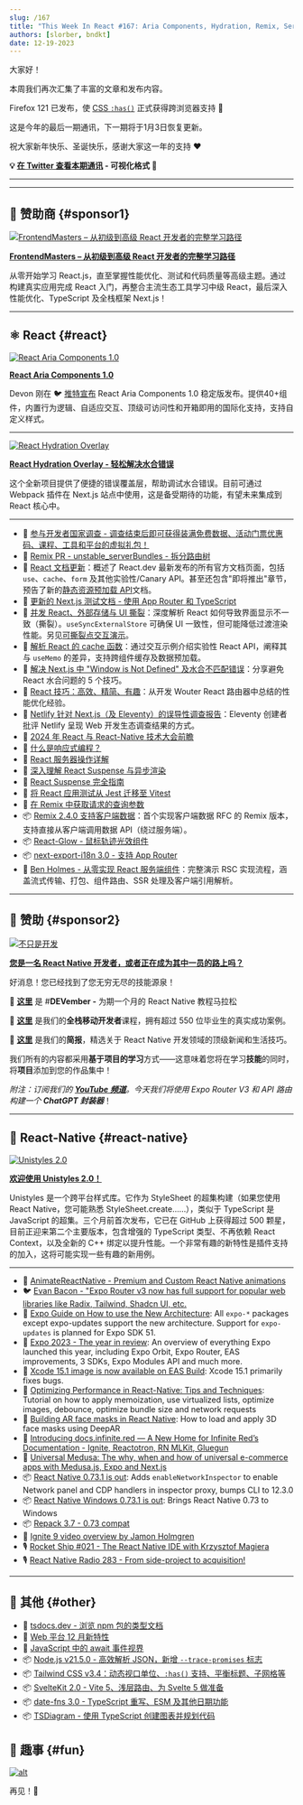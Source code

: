 ```yaml
---
slug: /167
title: "This Week In React #167: Aria Components, Hydration, Remix, Server Components, useSyncExternalStore, cache, perf, Glow, Unistyles, Expo, :has(), Tailwind, date-fns..."
authors: [slorber, bndkt]
date: 12-19-2023
---
```


大家好！

本周我们再次汇集了丰富的文章和发布内容。

Firefox 121 已发布，使 [CSS `:has()`](https://twitter.com/stefanjudis/status/1737366970566053927) 正式获得跨浏览器支持 🥲

这是今年的最后一期通讯，下一期将于1月3日恢复更新。

祝大家新年快乐、圣诞快乐，感谢大家这一年的支持 ❤️️

<!-- truncate -->

**💡 [在 Twitter 查看本期通讯](https://slo.im/thread) - 可视化格式 🎨**

---


<Support />

---

## 💸 赞助商 {#sponsor1}

[![FrontendMasters – 从初级到高级 React 开发者的完整学习路径](/emails/issues/158/frontendmasters.jpg)](https://frontendmasters.com/learn/react/?utm_source=newsletter&utm_medium=thisweekinreact&utm_campaign=reactpath)

**[FrontendMasters – 从初级到高级 React 开发者的完整学习路径](https://frontendmasters.com/learn/react/?utm_source=newsletter&utm_medium=thisweekinreact&utm_campaign=reactpath)**

从零开始学习 React.js，直至掌握性能优化、测试和代码质量等高级主题。通过构建真实应用完成 React 入门，再整合主流生态工具学习中级 React，最后深入性能优化、TypeScript 及全栈框架 Next.js！

---

## ⚛️ React {#react}

[![**React Aria Components 1.0**](/emails/issues/167/reactaria.jpg)](https://react-spectrum.adobe.com/releases/2023-12-20.html)

[**React Aria Components 1.0**](https://react-spectrum.adobe.com/releases/2023-12-20.html)

Devon 刚在 🐦 [推特宣布](https://twitter.com/devongovett/status/1737516074663362843) React Aria Components 1.0 稳定版发布。提供40+组件，内置行为逻辑、自适应交互、顶级可访问性和开箱即用的国际化支持，支持自定义样式。

---

[![**React Hydration Overlay**](/emails/issues/167/hydration.jpg)](https://www.builder.io/blog/announcing-react-hydration-overlay)

[**React Hydration Overlay - 轻松解决水合错误**](https://www.builder.io/blog/announcing-react-hydration-overlay)

这个全新项目提供了便捷的错误覆盖层，帮助调试水合错误。目前可通过 Webpack 插件在 Next.js 站点中使用，这是备受期待的功能，有望未来集成到 React 核心中。

---

- 💸 [参与开发者国家调查 - 调查结束后即可获得装满免费数据、活动门票优惠码、课程、工具和平台的虚拟礼包！](https://developereconomics.net/?member_id=thisweekinreact&utm_medium=nl_ad3)
- 👀 [Remix PR - unstable_serverBundles - 拆分路由树](https://github.com/remix-run/remix/pull/8332)
- 📖 [React 文档更新](https://github.com/reactwg/server-components/discussions/7)：概述了 React.dev 最新发布的所有官方文档页面，包括 `use`、`cache`、`form` 及其他实验性/Canary API。甚至还包含"即将推出"章节，预告了新的[静态资源预加载 API](https://github.com/reactjs/react.dev/pull/6459)文档。
- 📖 [更新的 Next.js 测试文档 - 使用 App Router 和 TypeScript](https://nextjs.org/docs/app/building-your-application/testing)
- 📜 [并发 React、外部存储与 UI 撕裂](https://interbolt.org/blog/react-ui-tearing/)：深度解析 React 如何导致界面显示不一致（撕裂）。`useSyncExternalStore` 可确保 UI 一致性，但可能降低过渡渲染性能。另见[可撕裂点交互演示](https://tearabledots.com/)。
- 📜 [解析 React 的 cache 函数](https://unicorn-utterances.com/posts/explaining-reacts-cache-function)：通过交互示例介绍实验性 React API，阐释其与 `useMemo` 的差异，支持跨组件缓存及数据预加载。
- 📜 [解决 Next.js 中 "Window is Not Defined" 及水合不匹配错误](https://medium.com/@eric.burel/how-to-get-rid-of-window-is-not-defined-and-hydration-mismatch-errors-in-next-js-567cc51b4a17)：分享避免 React 水合问题的 5 个技巧。
- 📜 [React 技巧：高效、精简、有趣](https://molefrog.com/notes/react-tricks)：从开发 Wouter React 路由器中总结的性能优化经验。
- 📜 [Netlify 针对 Next.js（及 Eleventy）的误导性调查报告](https://www.zachleat.com/web/netlify-and-nextjs/)：Eleventy 创建者批评 Netlify 呈现 Web 开发生态调查结果的方式。
- 📜 [2024 年 React 与 React-Native 技术大会前瞻](https://thoughtbot.com/blog/upcoming-react-and-react-native-conferences-for-2024)
- 📜 [什么是响应式编程？](https://unicorn-utterances.com/posts/what-is-reactivity)
- 📜 [React 服务器操作详解](https://unicorn-utterances.com/posts/what-are-react-server-actions)
- 📜 [深入理解 React Suspense 与异步渲染](https://unicorn-utterances.com/posts/what-is-react-suspense-and-async-rendering)
- 📜 [React Suspense 完全指南](https://www.debugbear.com/blog/guide-to-react-suspense)
- 📜 [将 React 应用测试从 Jest 迁移至 Vitest](https://dev.to/opensauced/migrating-from-jest-to-vitest-for-your-react-application-1b75)
- 📜 [在 Remix 中获取请求的查询参数](https://sergiodxa.com/tutorials/access-the-search-params-of-a-request-in-remix)
- 📦 [Remix 2.4.0 支持客户端数据](https://github.com/remix-run/remix/blob/main/CHANGELOG.md#v240)：首个实现客户端数据 RFC 的 Remix 版本，支持直接从客户端调用数据 API（绕过服务端）。
- 📦 [React-Glow - 鼠标轨迹光效组件](https://github.com/codaworks/react-glow)
- 📦 [next-export-i18n 3.0 - 支持 App Router](https://github.com/martinkr/next-export-i18n)
- 🎥 [Ben Holmes - 从零实现 React 服务端组件](https://www.youtube.com/watch?v=MaebEqhZR84)：完整演示 RSC 实现流程，涵盖流式传输、打包、组件路由、SSR 处理及客户端引用解析。

<SubscribeFormEmbed placement="middle" />

---

## 💸 赞助 {#sponsor2}

[![不只是开发](/emails/issues/167/notjustdev.jpg)](https://www.youtube.com/@notjustdev/live?sub_confirmation=1)

**[您是一名 React Native 开发者，或者正在成为其中一员的路上吗？](https://www.youtube.com/@notjustdev/live?sub_confirmation=1)**

好消息！您已经找到了您无穷无尽的技能源泉！

🎄 [**这里**](https://www.youtube.com/watch?v=bIQII7gTXDE&list=PLY3ncAV1dSVA9ltOEMgzT8ZTZiccpOUkX) 是 #**DEVember -** 为期一个月的 React Native 教程马拉松

🚀 [**这里**](https://academy.notjust.dev/?utm_source=newsletter&utm_medium=Course&utm_campaign=thisweekinreact#section-1687709246499) 是我们的**全栈移动开发者**课程，拥有超过 550 位毕业生的真实成功案例。

💌 [**这里**](https://assets.notjust.dev/profile?utm_source=newsletter&utm_medium=OurNewsletter&utm_campaign=thisweekinreact) 是我们的**简报**，精选关于 React Native 开发领域的顶级新闻和生活技巧。

我们所有的内容都采用**基于项目的学习**方式——这意味着您将在学习**技能**的同时，将**项目**添加到您的作品集中！

_附注：订阅我们的_ [**_YouTube 频道_**](https://www.youtube.com/@notjustdev/live?sub_confirmation=1)_。今天我们将使用 Expo Router V3 和 API 路由构建一个_ **_ChatGPT 封装器_**！

---

## 📱 React-Native {#react-native}

[![Unistyles 2.0](/emails/issues/167/unistyles20.jpg)](https://www.youtube.com/@notjustdev/live?sub_confirmation=1)

[**欢迎使用 Unistyles 2.0！**](https://www.reactnativecrossroads.com/posts/unistyles-2-preview)

Unistyles 是一个跨平台样式库。它作为 StyleSheet 的超集构建（如果您使用 React Native，您可能熟悉 StyleSheet.create……），类似于 TypeScript 是 JavaScript 的超集。三个月前首次发布，它已在 GitHub 上获得超过 500 颗星，目前正迎来第二个主要版本，包含增强的 TypeScript 类型、不再依赖 React Context，以及全新的 C++ 绑定以提升性能。一个非常有趣的新特性是插件支持的加入，这将可能实现一些有趣的新用例。

---

- 💸 [AnimateReactNative - Premium and Custom React Native animations](https://www.animatereactnative.com/?utm_source=thisweekinreact.com)
- 🐦 [Evan Bacon - "Expo Router v3 now has full support for popular web libraries like Radix, Tailwind, Shadcn UI, etc.](https://twitter.com/Baconbrix/status/1735011941431595149)
- 📖 [Expo Guide on How to use the New Architecture](https://docs.expo.dev/guides/new-architecture/): All `expo-*` packages except expo-updates support the new architecture. Support for `expo-updates` is planned for Expo SDK 51.
- 📜 [Expo 2023 - The year in review](https://expo.dev/changelog/2023/12-20-2023-year-in-review): An overview of everything Expo launched this year, including Expo Orbit, Expo Router, EAS improvements, 3 SDKs, Expo Modules API and much more.
- 📜 [Xcode 15.1 image is now available on EAS Build](https://expo.dev/changelog/2023/12-19-eas-build-xcode-15.1-image): Xcode 15.1 primarily fixes bugs.
- 📜 [Optimizing Performance in React-Native: Tips and Techniques](https://thoughtbot.com/blog/optimizing-performance-in-react-native-tips-and-techniques): Tutorial on how to apply memoization, use virtualized lists, optimize images, debounce, optimize bundle size and network requests
- 📜 [Building AR face masks in React Native](https://blog.logrocket.com/building-ar-face-masks-react-native/): How to load and apply 3D face masks using DeepAR
- 📜 [Introducing docs.infinite.red — A New Home for Infinite Red’s Documentation - Ignite, Reactotron, RN MLKit, Gluegun](https://shift.infinite.red/introducing-docs-infinite-red-a-new-home-for-infinite-reds-documentation-6f4b25f7a1a4)
- 📜 [Universal Medusa: The why, when and how of universal e-commerce apps with Medusa.js, Expo and Next.js](https://bidah.hashnode.dev/universal-medusa-the-why-when-and-how-of-universal-e-commerce-apps-with-medusajs-expo-and-nextjs)
- 📦 [React Native 0.73.1 is out](https://github.com/facebook/react-native/releases/tag/v0.73.1): Adds `enableNetworkInspector` to enable Network panel and CDP handlers in inspector proxy, bumps CLI to 12.3.0
- 📦 [React Native Windows 0.73.1 is out](https://github.com/microsoft/react-native-windows/releases/tag/react-native-windows_v0.73.1): Brings React Native 0.73 to Windows
- 📦 [Repack 3.7 - 0.73 compat](https://github.com/callstack/repack/releases/tag/%40callstack%2Frepack%403.7.0)
- 🎥 [Ignite 9 video overview by Jamon Holmgren](https://youtu.be/QmkMsUYrTlk?si=p9rvLM-EMggZNcft)
- 🎙️ [Rocket Ship #021 - The React Native IDE with Krzysztof Magiera](https://podcast.galaxies.dev/episodes/021-the-react-native-ide-with-krzysztof-magiera)
- 🎙️ [React Native Radio 283 - From side-project to acquisition!](https://reactnativeradio.com/episodes/rnr-283-from-side-hustle-to-top-charts-with-simon-reggiani)

---

## 🔀 其他 {#other}

- 📖 [tsdocs.dev - 浏览 npm 包的类型文档](https://tsdocs.dev/)
- 📜 [Web 平台 12 月新特性](https://web.dev/blog/web-platform-12-2023)
- 📜 [JavaScript 中的 await 事件视界](https://frontside.com/blog/2023-12-11-await-event-horizon/)
- 📦 [Node.js v21.5.0 - 高效解析 JSON，新增 `--trace-promises` 标志](https://nodejs.org/en/blog/release/v21.5.0)
- 📦 [Tailwind CSS v3.4：动态视口单位、`:has()` 支持、平衡标题、子网格等](https://tailwindcss.com/blog/tailwindcss-v3-4)
- 📦 [SvelteKit 2.0 - Vite 5、浅层路由、为 Svelte 5 做准备](https://svelte.dev/blog/sveltekit-2)
- 📦 [date-fns 3.0 - TypeScript 重写、ESM 及其他日期功能](https://blog.date-fns.org/v3-is-out/)
- 📦 [TSDiagram - 使用 TypeScript 创建图表并规划代码](https://github.com/3rd/tsdiagram)

## 🤭 趣事 {#fun}

[![alt](/emails/issues/167/meme.jpg)](https://twitter.com/sebastienlorber/status/1737380479383277636)

再见！👋
